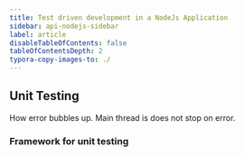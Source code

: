 ```yaml
---
title: Test driven development in a NodeJs Application
sidebar: api-nodejs-sidebar
label: article
disableTableOfContents: false
tableOfContentsDepth: 2
typora-copy-images-to: ./
---
```


## Unit Testing

How error bubbles up.
Main thread is does not stop on error.

### Framework for unit testing
